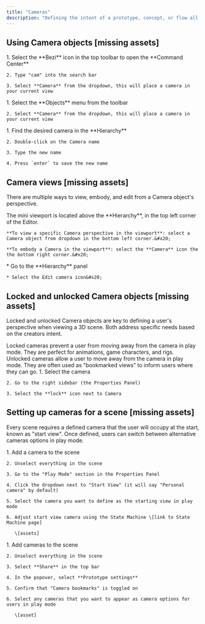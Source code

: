 ```yaml
---
title: "Cameras"
description: "Defining the intent of a prototype, concept, or flow all comes down to perspective. Use Cameras to save specific views and direct a users perspective in 3D. "
---
```


## Using Camera objects \[missing assets]

<AccordionGroup>
  <Accordion title="Adding Cameras using the Command Center" defaultOpen={false}>
    1. Select the **Bezi** icon in the top toolbar to open the **Command Center**

    2. Type "cam" into the search bar

    3. Select **Camera** from the dropdown, this will place a camera in your current view
  </Accordion>

  <Accordion title="Adding Cameras using the toolbar" defaultOpen={false}>
    1. Select the **Objects** menu from the toolbar

    2. Select **Camera** from the dropdown, this will place a camera in your current view
  </Accordion>

  <Accordion title="Renaming a Camera" defaultOpen={false}>
    1. Find the desired camera in the **Hierarchy**

    2. Double-click on the Camera name

    3. Type the new name

    4. Press `enter` to save the new name
  </Accordion>
</AccordionGroup>

## Camera views \[missing assets]

There are multiple ways to view, embody, and edit from a Camera object's perspective.

<AccordionGroup>
  <Accordion title="Viewing or embodying a Camera perspective" defaultOpen={false}>
    The mini viewport is located above the **Hierarchy**, in the top left corner of the Editor.&#x20;

    **To view a specific Camera perspective in the viewport**: select a Camera object from dropdown in the bottom left corner.&#x20;

    **To embody a Camera in the viewport**: select the **Camera** icon the the bottom right corner.&#x20;
  </Accordion>

  <Accordion title="Editing the camera through the user view" defaultOpen={false}>
    * Go to the **Hierarchy** panel

    * Select the Edit camera icon&#x20;
  </Accordion>
</AccordionGroup>

## Locked and unlocked Camera objects \[missing assets]

Locked and unlocked Camera objects are key to defining a user's perspective when viewing a 3D scene. Both address specific needs based on the creators intent.&#x20;

<AccordionGroup>
  <Accordion title="Locked cameras" defaultOpen={false}>
    Locked cameras prevent a user from moving away from the camera in play mode. They are perfect for animations, game characters, and rigs.&#x20;
  </Accordion>

  <Accordion title="Unlocked cameras" defaultOpen={false}>
    Unlocked cameras allow a user to move away from the camera in play mode. They are often used as "bookmarked views" to inform users where they can go.&#x20;
  </Accordion>

  <Accordion title="How to lock or unlock a camera" defaultOpen={false}>
    1. Select the camera&#x20;

    2. Go to the right sidebar (the Properties Panel)

    3. Select the **lock** icon next to Camera
  </Accordion>
</AccordionGroup>

## Setting up cameras for a scene \[missing assets]

Every scene requires a defined camera that the user will occupy at the start, known as "start view". Once defined, users can switch between alternative cameras options in play mode.&#x20;

<AccordionGroup>
  <Accordion title="Defining the start view camera" defaultOpen={false}>
    1. Add a camera to the scene

    2. Unselect everything in the scene

    3. Go to the "Play Mode" section in the Properties Panel

    4. Click the dropdown next to "Start View" (it will say "Personal camera" by default)

    5. Select the camera you want to define as the starting view in play mode

    6. Adjust start view camera using the State Machine \[link to State Machine page]

       \[assets]
  </Accordion>

  <Accordion title="Defining other cameras that users can view in play mode" defaultOpen={false}>
    1. Add cameras to the scene

    2. Unselect everything in the scene

    3. Select **Share** in the top bar

    4. In the popover, select **Prototype settings**

    5. Confirm that "Camera bookmarks" is toggled on

    6. Select any cameras that you want to appear as camera options for users in play mode

       \[asset]
  </Accordion>
</AccordionGroup>